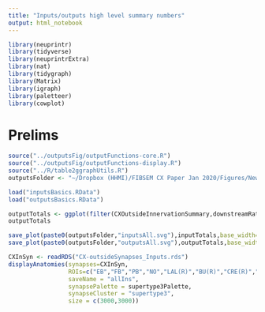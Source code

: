 ```yaml
---
title: "Inputs/outputs high level summary numbers"
output: html_notebook
---
```


```r
library(neuprintr)
library(tidyverse)
library(neuprintrExtra)
library(nat)
library(tidygraph)
library(Matrix)
library(igraph)
library(paletteer)
library(cowplot)
```
# Prelims
```r
source("../outputsFig/outputFunctions-core.R")
source("../outputsFig/outputFunctions-display.R")
source("../R/table2ggraphUtils.R")
outputsFolder <- "~/Dropbox (HHMI)/FIBSEM CX Paper Jan 2020/Figures/NewOutputs/"
```

```r
load("inputsBasics.RData")
load("outputsBasics.RData")
```




```r
outputTotals <- ggplot(filter(CXOutsideInnervationSummary,downstreamRatio>0.01 & totalDownstream>200),aes(x=roi,y=totalDownstream)) + geom_point() + facet_wrap(.~region,scales="free") + theme_paper_grid() + theme(axis.text.x = element_text(angle=90,hjust = 1,vjust=0.5))+ ylab("total # of output synapses")
outputTotals
```

```r
save_plot(paste0(outputsFolder,"inputsAll.svg"),inputTotals,base_width=6,base_height = 4)
save_plot(paste0(outputsFolder,"outputsAll.svg"),outputTotals,base_width=6,base_height = 4)
```

```r
CXInSyn <- readRDS("CX-outsideSynapses_Inputs.rds")
displayAnatomies(synapses=CXInSyn,
                 ROIs=c("EB","FB","PB","NO","LAL(R)","BU(R)","CRE(R)","SMP(R)","WED(R)","SLP(R)","SIP(R)","SPS(R)","IPS(R)"),
                 saveName = "allIns",
                 synapsePalette = supertype3Palette,
                 synapseCluster = "supertype3",
                 size = c(3000,3000))


```



